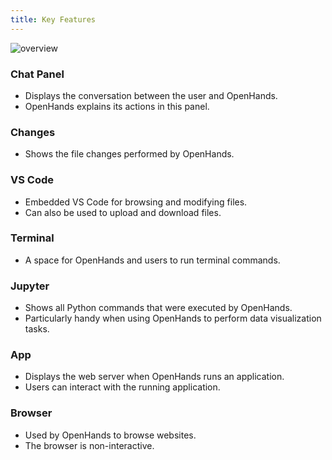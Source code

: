 ```yaml
---
title: Key Features
---
```


![overview](/static/img/oh-features.png)

### Chat Panel
- Displays the conversation between the user and OpenHands.
- OpenHands explains its actions in this panel.

### Changes
- Shows the file changes performed by OpenHands.

### VS Code
- Embedded VS Code for browsing and modifying files.
- Can also be used to upload and download files.

### Terminal
- A space for OpenHands and users to run terminal commands.

### Jupyter
- Shows all Python commands that were executed by OpenHands.
- Particularly handy when using OpenHands to perform data visualization tasks.

### App
- Displays the web server when OpenHands runs an application.
- Users can interact with the running application.

### Browser
- Used by OpenHands to browse websites.
- The browser is non-interactive.
